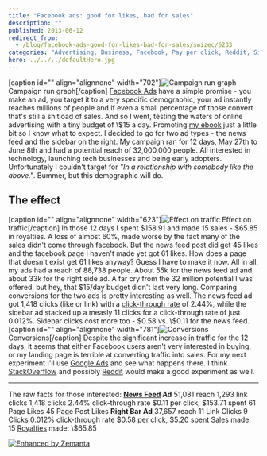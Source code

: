 ```yaml
---
title: "Facebook ads: good for likes, bad for sales"
description: ""
published: 2013-06-12
redirect_from:
  - /blog/facebook-ads-good-for-likes-bad-for-sales/swizec/6233
categories: "Advertising, Business, Facebook, Pay per click, Reddit, Side Projects, Social network"
hero: ../../../defaultHero.jpg
---
```


\[caption id="" align="alignnone" width="702"]![Campaign run graph](https://www.filepicker.io/api/file/xfezkcGEQGK22QyduFl4 "Campaign run graph") Campaign run graph\[/caption] [Facebook Ads](http://facebook.com "Facebook") have a simple promise - you make an ad, you target it to a very specific demographic, your ad instantly reaches millions of people and if even a small percentage of those convert that's still a shitload of sales. And so I went, testing the waters of online advertising with a tiny budget of \\\$15 a day. Promoting [my ebook](https://leanpub.com/nightowls) just a little bit so I know what to expect. I decided to go for two ad types - the news feed and the sidebar on the right. My campaign ran for 12 days, May 27th to June 8th and had a potential reach of 32,000,000 people. All interested in technology, launching tech businesses and being early adopters. Unfortunately I couldn't target for _"In a relationship with somebody like the above."_. Bummer, but this demographic will do.

## The effect

\[caption id="" align="alignnone" width="623"]![Effect on traffic](https://www.filepicker.io/api/file/5QEjVcxuRLezUjQGb11Q "Effect on traffic") Effect on traffic\[/caption] In those 12 days I spent $158.91 and made 15 sales - $65.85 in royalties. A loss of almost 60%, made worse by the fact many of the sales didn't come through facebook. But the news feed post did get 45 likes and the facebook page I haven't made yet got 61 likes. How does a page that doesn't exist get 61 likes anyway? Guess I have to make it now. All in all, my ads had a reach of 88,738 people. About 55k for the news feed ad and about 33k for the right side ad. A far cry from the 32 million potential I was offered, but hey, that $15/day budget didn't last very long. Comparing conversions for the two ads is pretty interesting as well. The news feed ad got 1,418 clicks (like or link) with a [click-through rate](http://en.wikipedia.org/wiki/Click-through_rate "Click-through rate") of 2.44%, while the sidebar ad stacked up a measly 11 clicks for a click-through rate of just 0.012%. Sidebar clicks cost more too - $0.58 vs. \\\$0.11 for the news feed. \[caption id="" align="alignnone" width="781"]![Conversions](https://www.filepicker.io/api/file/EfMY6HFATWCyck4BcKKf "Conversions") Conversions\[/caption] Despite the significant increase in traffic for the 12 days, it seems that either Facebook users aren't very interested in buying, or my landing page is terrible at converting traffic into sales. For my next experiment I'll use [Google Ads](http://www.google.com/adsense "AdSense") and see what happens there. I think [StackOverflow](http://stackoverflow.com/ "Stack Overflow") and possibly [Reddit](http://reddit.com/ "Reddit") would make a good experiment as well.

---

The raw facts for those interested: **[News Feed](http://en.wikipedia.org/wiki/Facebook_features "Facebook features") Ad** 51,081 reach 1,293 link clicks 1,418 clicks 2.44% click-through rate $0.11 per click, $153.71 spent 61 Page Likes 45 Page Post Likes **Right Bar Ad** 37,657 reach 11 Link Clicks 9 Clicks 0.012% click-through rate $0.58 per click, $5.20 spent Sales made: 15 [Royalties](http://en.wikipedia.org/wiki/Royalties "Royalties") made: \\\$65.85

[![Enhanced by Zemanta](http://img.zemanta.com/zemified_e.png?x-id=34a81a15-21e0-48be-81e3-07788317f1a8)](http://www.zemanta.com/?px "Enhanced by Zemanta")
